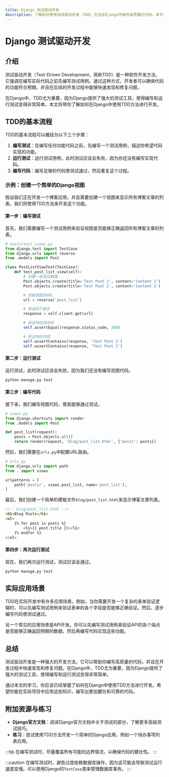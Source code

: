 ```yaml
---
title: Django 测试驱动开发
description: 了解如何使用测试驱动开发（TDD）方法在Django中编写高质量的代码。本文将从基础概念入手，逐步讲解如何通过测试驱动开发来构建Django应用。
---
```


# Django 测试驱动开发

## 介绍

测试驱动开发（Test-Driven Development，简称TDD）是一种软件开发方法，它强调在编写实际代码之前先编写测试用例。通过这种方式，开发者可以确保代码的功能符合预期，并且在后续的开发过程中能够快速发现和修复问题。

在Django中，TDD尤为重要，因为Django提供了强大的测试工具，使得编写和运行测试变得非常简单。本文将带你了解如何在Django中使用TDD方法进行开发。

## TDD的基本流程

TDD的基本流程可以概括为以下三个步骤：

1. **编写测试**：在编写任何功能代码之前，先编写一个测试用例，描述你希望代码实现的功能。
2. **运行测试**：运行测试用例，此时测试应该会失败，因为你还没有编写实现代码。
3. **编写代码**：编写足够的代码使测试通过，然后重复这个过程。

### 示例：创建一个简单的Django视图

假设我们正在开发一个博客应用，并且需要创建一个视图来显示所有博客文章的列表。我们将使用TDD方法来开发这个功能。

#### 第一步：编写测试

首先，我们需要编写一个测试用例来验证视图是否能够正确返回所有博客文章的列表。

```python
# tests/test_views.py
from django.test import TestCase
from django.urls import reverse
from .models import Post

class PostListViewTest(TestCase):
    def test_post_list_view(self):
        # 创建一些测试数据
        Post.objects.create(title='Test Post 1', content='Content 1')
        Post.objects.create(title='Test Post 2', content='Content 2')

        # 获取视图的URL
        url = reverse('post_list')

        # 发送GET请求
        response = self.client.get(url)

        # 验证响应状态码
        self.assertEqual(response.status_code, 200)

        # 验证响应内容
        self.assertContains(response, 'Test Post 1')
        self.assertContains(response, 'Test Post 2')
```

#### 第二步：运行测试

运行测试，此时测试应该会失败，因为我们还没有编写视图代码。

```bash
python manage.py test
```

#### 第三步：编写代码

接下来，我们编写视图代码，使其能够通过测试。

```python
# views.py
from django.shortcuts import render
from .models import Post

def post_list(request):
    posts = Post.objects.all()
    return render(request, 'blog/post_list.html', {'posts': posts})
```

然后，我们需要在`urls.py`中配置URL路由。

```python
# urls.py
from django.urls import path
from . import views

urlpatterns = [
    path('posts/', views.post_list, name='post_list'),
]
```

最后，我们创建一个简单的模板文件`blog/post_list.html`来显示博客文章列表。

```html
<!-- blog/post_list.html -->
<h1>Blog Posts</h1>
<ul>
    {% for post in posts %}
        <li>{{ post.title }}</li>
    {% endfor %}
</ul>
```

#### 第四步：再次运行测试

现在，我们再次运行测试，测试应该会通过。

```bash
python manage.py test
```

## 实际应用场景

TDD在实际开发中有许多应用场景。例如，当你需要开发一个复杂的表单验证逻辑时，可以先编写测试用例来验证表单的各个字段是否能够正确验证。然后，逐步编写代码使测试通过。

另一个常见的应用场景是API开发。你可以先编写测试用例来验证API的各个端点是否能够正确返回预期的数据，然后再编写代码实现这些功能。

## 总结

测试驱动开发是一种强大的开发方法，它可以帮助你编写高质量的代码，并且在开发过程中快速发现和修复问题。在Django中，TDD尤为重要，因为Django提供了强大的测试工具，使得编写和运行测试变得非常简单。

通过本文的学习，你应该已经掌握了如何在Django中使用TDD方法进行开发。希望你能在实际项目中应用这些知识，编写出更加健壮和可靠的代码。

## 附加资源与练习

- **Django官方文档**：阅读Django官方文档中关于测试的部分，了解更多高级测试技巧。
- **练习**：尝试使用TDD方法开发一个简单的Django应用，例如一个待办事项列表应用。

:::tip
在编写测试时，尽量覆盖所有可能的边界情况，以确保代码的健壮性。
:::

:::caution
在编写测试时，避免过度依赖数据库操作，因为这可能会导致测试运行速度变慢。可以使用Django的`TestCase`类来管理数据库事务。
:::